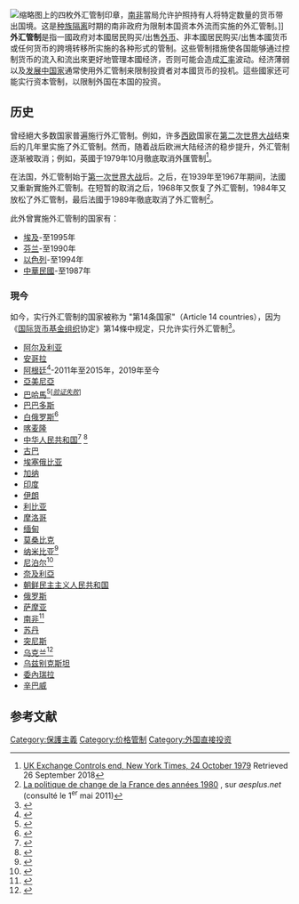 
[[File:SA_exchange_controls_80s.jpg|缩略图]]上的四枚外汇管制印章，[[南非|南非]]當局允许护照持有人将特定数量的货币带出国境。这是[[种族隔离|种族隔离]]时期的南非政府为限制本国资本外流而实施的外汇管制。]]
'''外汇管制'''是指一國政府对本國居民购买/出售[[外幣|外币]]、非本國居民购买/出售本國货币或任何货币的跨境转移所实施的各种形式的管制。这些管制措施使各国能够通过控制货币的流入和流出來更好地管理本國经济，否则可能会造成[[汇率|汇率]]波动。经济薄弱以及[[发展中国家|发展中国家]]通常使用外汇管制来限制投資者对本國货币的投机。這些國家还可能实行资本管制，以限制外国在本国的投资。

== 历史 ==
曾经絕大多数国家普遍施行外汇管制。例如，许多[[西欧|西欧]]国家在[[第二次世界大战|第二次世界大战]]结束后的几年里实施了外汇管制。然而，随着战后欧洲大陆经济的稳步提升，外汇管制逐渐被取消；例如，英國于1979年10月徹底取消外匯管制<ref>[https://www.nytimes.com/1979/10/24/archives/british-abolish-controls-on-foreign-currency-some-outflows-are.html UK Exchange Controls end, New York Times, 24 October 1979] {{Wayback|url=https://www.nytimes.com/1979/10/24/archives/british-abolish-controls-on-foreign-currency-some-outflows-are.html |date=20200729232004 }} Retrieved 26 September 2018</ref>。

在法国，外汇管制始于[[第一次世界大战|第一次世界大战]]后。之后，在1939年至1967年期间，法國又重新實施外汇管制。在短暂的取消之后，1968年又恢复了外汇管制，1984年又放松了外汇管制，最后法國于1989年徹底取消了外汇管制<ref name="aesplus">[http://aesplus.net/La-politique-de-change-de-la.html La politique de change de la France des années 1980 ] {{Webarchive|url=https://web.archive.org/web/20111011172729/http://www.aesplus.net/La-politique-de-change-de-la.html|date=2011-10-11}}, sur ''aesplus.net'' (consulté le 1<sup>er</sup> mai 2011)</ref>。

此外曾實施外汇管制的国家有：

* [[埃及|埃及]]-至1995年
* [[芬兰|芬兰]]-至1990年
* [[以色列|以色列]]-至1994年
* [[中華民國|中華民國]]-至1987年

=== 現今 ===
如今，实行外汇管制的国家被称为 "第14条国家"（Article 14 countries），因为《[[国际货币基金组织|国际货币基金组织]]协定》第14條中规定，只允许{{en-link|转型经济体|Transition economy}}实行外汇管制<ref>{{cite news |title=国际货币基金组织协定 |url=https://www.imf.org/external/chinese/pubs/ft/aa/index.pdf |accessdate=2021-01-08 |archive-date=2016-03-24 |archive-url=https://web.archive.org/web/20160324215425/https://www.imf.org/external/chinese/pubs/ft/aa/index.pdf |dead-url=no }}</ref>。

* [[阿尔及利亚|阿尔及利亚]]
* [[安哥拉|安哥拉]]
* [[阿根廷|阿根廷]]<ref>{{Cite web|title=Argentina Tightens Currency Controls After Fernandez Victory|url=https://www.bloomberg.com/news/articles/2019-10-28/argentina-tightens-currency-controls-after-fernandez-victory|author=Do Rosario|date=2019-10-28|first=Jorgelina|work=[[Bloomberg_News|Bloomberg News]]|publisher=Bloomberg L.P.|access-date=2021-01-08|archive-date=2020-09-07|archive-url=https://web.archive.org/web/20200907114121/https://www.bloomberg.com/news/articles/2019-10-28/argentina-tightens-currency-controls-after-fernandez-victory|dead-url=no}}</ref>-2011年至2015年，2019年至今
* [[亞美尼亞|亞美尼亞]]
* [[巴哈馬|巴哈馬]]<ref>{{cite web |url=http://www.centralbankbahamas.com/ |title=The Central Bank of The Bahamas |publisher=Centralbankbahamas.com |access-date=2013-06-14 |archive-date=2020-12-28 |archive-url=https://web.archive.org/web/20201228221356/https://www.centralbankbahamas.com/ |dead-url=no }}</ref><sup class="noprint Inline-Template" data-ve-ignore="true" style="white-space:nowrap;">[''[[Wikipedia:可供查證|<span title="The material near this tag failed verification of its source citation(s). (May 2018)">验证失败</span>]]'']</sup>
* [[巴巴多斯|巴巴多斯]]
* [[白俄罗斯|白俄罗斯]]<ref>{{Cite web|title=Individual Provisions of Foreign Exchange Legislation|url=https://www.nbrb.by/engl/Legislation/ForExRegul|accessdate=2019-06-11|date=2015-06-15|archive-date=2020-12-03|archive-url=https://web.archive.org/web/20201203000928/http://www.nbrb.by/engl/legislation/forexregul|dead-url=no}}</ref>
* [[喀麦隆|喀麦隆]]
* [[中华人民共和国|中华人民共和国]]<ref>{{Cite web|title=China Commercial Guide | International Trade Administration|url=https://www.trade.gov/knowledge-product/exporting-china-market-overview?section-nav=3169|work=www.trade.gov|access-date=2021-01-08|archive-date=2021-01-25|archive-url=https://web.archive.org/web/20210125070431/https://www.trade.gov/knowledge-product/exporting-china-market-overview?section-nav=3169|dead-url=no}}</ref> <ref>{{Cite web|title=China steps up capital controls with overseas withdrawal cap|url=https://www.ft.com/content/b69166fa-ee01-11e7-b220-857e26d1aca4|work=Financial Times|accessdate=2021-01-08|archive-date=2020-12-24|archive-url=https://web.archive.org/web/20201224035600/https://www.ft.com/content/b69166fa-ee01-11e7-b220-857e26d1aca4|dead-url=no}}</ref>
* [[古巴|古巴]]
* [[埃塞俄比亚|埃塞俄比亚]]
* [[加纳|加纳]]
* [[印度|印度]]
* [[伊朗|伊朗]]
* [[利比亚|利比亚]]
* [[摩洛哥|摩洛哥]]
* [[缅甸|缅甸]]
* [[莫桑比克|莫桑比克]]
* [[纳米比亚|纳米比亚]]<ref>{{Cite web|title=Exchange Control Frequently Asked Questions|url=https://www.bon.com.na/Bank/Exchange-Control/Frequently-Asked-Questions.aspx|accessdate=2018-04-18|archive-date=2019-04-13|archive-url=https://web.archive.org/web/20190413155306/https://www.bon.com.na/Bank/Exchange-Control/Frequently-Asked-Questions.aspx|dead-url=no}}</ref>
* [[尼泊尔|尼泊尔]]<ref>{{Cite web|title=Foreign Investment Laws and Regulations in Nepal|url=http://neupanelegal.com/news-publication-details.php?p=MTM=|accessdate=2015-05-05|date=2012-09-27|archive-date=2016-03-06|archive-url=https://web.archive.org/web/20160306135612/http://neupanelegal.com/news-publication-details.php?p=mtm=|dead-url=no}}</ref>
* [[奈及利亞|奈及利亞]]
* [[朝鲜民主主义人民共和国|朝鲜民主主义人民共和国]]
* [[俄罗斯|俄罗斯]]
* [[萨摩亚|萨摩亚]]
* [[南非|南非]]<ref>{{Cite web|title=Exchange Control Legislation|url=https://www.resbank.co.za/RegulationAndSupervision/FinancialSurveillanceAndExchangeControl/Legislation/Pages/default.aspx|accessdate=2017-03-25|date=2012-09-27|archive-date=2020-09-29|archive-url=https://web.archive.org/web/20200929152322/https://www.resbank.co.za/RegulationAndSupervision/FinancialSurveillanceAndExchangeControl/Legislation/Pages/default.aspx|dead-url=no}}</ref>
* [[苏丹|苏丹]]
* [[突尼西亞|突尼斯]]
* [[乌克兰|乌克兰]]<ref>{{Cite book|url=https://books.google.com/books?id=UyJYdMjjir4C&q=foreign+exchange+controls+in+Ukraine&pg=PA924|title=Annual Report on Exchange Arrangements and Exchange Restrictions 1979 - International Monetary Fund - Google Books|date=2000-02-29|accessdate=2013-06-14|isbn=9781557758989|archive-date=2021-02-09|archive-url=https://web.archive.org/web/20210209095409/https://books.google.com/books?id=UyJYdMjjir4C&q=foreign+exchange+controls+in+Ukraine&pg=PA924|dead-url=no}}</ref>
* [[乌兹别克斯坦|乌兹别克斯坦]]
* [[委內瑞拉|委內瑞拉]]
* [[辛巴威|辛巴威]]

==参考文献==
{{reflist}}

[[Category:保護主義|Category:保護主義]]
[[Category:价格管制|Category:价格管制]]
[[Category:外国直接投资|Category:外国直接投资]]